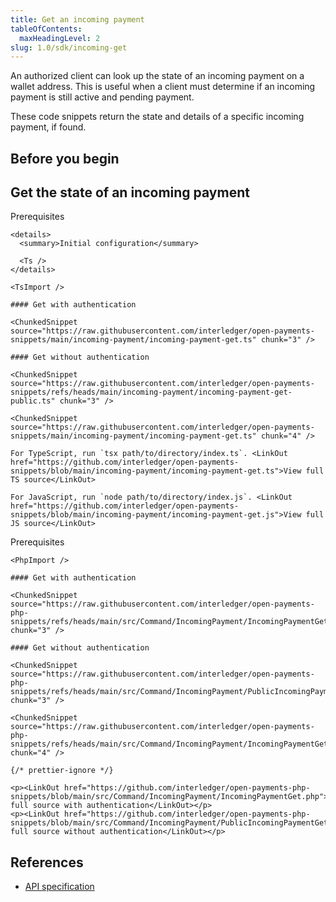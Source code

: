```yaml
---
title: Get an incoming payment
tableOfContents:
  maxHeadingLevel: 2
slug: 1.0/sdk/incoming-get
---
```



An authorized client can look up the state of an incoming payment on a wallet address. This is useful when a client must determine if an incoming payment is still active and pending payment.

These code snippets return the state and details of a specific incoming payment, if found.

## Before you begin

<Begin />

## Get the state of an incoming payment

<Tabs>
  <TabItem label="TypeScript/JavaScript" icon="seti:javascript">
    <LinkButton href="https://github.com/interledger/open-payments-snippets/blob/main/README.md#prerequisites" target="_blank" icon="external" iconPlacement="start">Prerequisites</LinkButton>

    <details>
      <summary>Initial configuration</summary>

      <Ts />
    </details>

    <TsImport />

    #### Get with authentication

    <ChunkedSnippet source="https://raw.githubusercontent.com/interledger/open-payments-snippets/main/incoming-payment/incoming-payment-get.ts" chunk="3" />

    #### Get without authentication

    <ChunkedSnippet source="https://raw.githubusercontent.com/interledger/open-payments-snippets/refs/heads/main/incoming-payment/incoming-payment-get-public.ts" chunk="3" />

    <ChunkedSnippet source="https://raw.githubusercontent.com/interledger/open-payments-snippets/main/incoming-payment/incoming-payment-get.ts" chunk="4" />

    For TypeScript, run `tsx path/to/directory/index.ts`. <LinkOut href="https://github.com/interledger/open-payments-snippets/blob/main/incoming-payment/incoming-payment-get.ts">View full TS source</LinkOut>

    For JavaScript, run `node path/to/directory/index.js`. <LinkOut href="https://github.com/interledger/open-payments-snippets/blob/main/incoming-payment/incoming-payment-get.js">View full JS source</LinkOut>
  </TabItem>

  <TabItem label="PHP" icon="seti:php">
    <LinkButton href="https://github.com/interledger/open-payments-php-snippets/blob/main/README.md#prerequisites" target="_blank" icon="external" iconPlacement="start">Prerequisites</LinkButton>

    <PhpImport />

    #### Get with authentication

    <ChunkedSnippet source="https://raw.githubusercontent.com/interledger/open-payments-php-snippets/refs/heads/main/src/Command/IncomingPayment/IncomingPaymentGet.php" chunk="3" />

    #### Get without authentication

    <ChunkedSnippet source="https://raw.githubusercontent.com/interledger/open-payments-php-snippets/refs/heads/main/src/Command/IncomingPayment/PublicIncomingPaymentGet.php" chunk="3" />

    <ChunkedSnippet source="https://raw.githubusercontent.com/interledger/open-payments-php-snippets/refs/heads/main/src/Command/IncomingPayment/IncomingPaymentGet.php" chunk="4" />

    {/* prettier-ignore */}

    <p><LinkOut href="https://github.com/interledger/open-payments-php-snippets/blob/main/src/Command/IncomingPayment/IncomingPaymentGet.php">View full source with authentication</LinkOut></p>
    <p><LinkOut href="https://github.com/interledger/open-payments-php-snippets/blob/main/src/Command/IncomingPayment/PublicIncomingPaymentGet.php">View full source without authentication</LinkOut></p>
  </TabItem>
</Tabs>

## References

* [API specification](/1.0/apis/resource-server/operations/get-incoming-payment)
